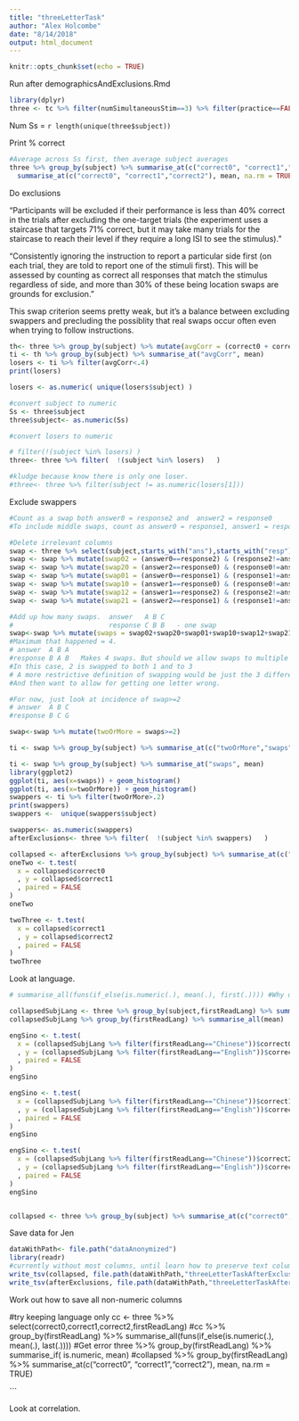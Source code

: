 ```yaml
---
title: "threeLetterTask"
author: "Alex Holcombe"
date: "8/14/2018"
output: html_document
---
```


```r
knitr::opts_chunk$set(echo = TRUE)
```

Run after demographicsAndExclusions.Rmd

```r
library(dplyr)
three <- tc %>% filter(numSimultaneousStim==3) %>% filter(practice==FALSE)
```

Num Ss = `r length(unique(three$subject))`

Print % correct

```r
#Average across Ss first, then average subject averages
three %>% group_by(subject) %>% summarise_at(c("correct0", "correct1","correct2"), mean, na.rm = TRUE) %>% 
  summarise_at(c("correct0", "correct1","correct2"), mean, na.rm = TRUE) 
```

Do exclusions

"Participants will be excluded if their performance is less than 40% correct in the trials after excluding the one-target trials (the experiment uses a staircase that targets 71% correct, but it may take many trials for the staircase to reach their level if they require a long ISI to see the stimulus)."

"Consistently ignoring the instruction to report a particular side first (on each trial, they are told to report one of the stimuli first). This will be assessed by counting as correct all responses that match the stimulus regardless of side, and more than 30% of these being location swaps are grounds for exclusion."

This swap criterion seems pretty weak, but it's a balance between excluding swappers and precluding the possiblity that real swaps occur often even when trying to follow instructions.

```r
th<- three %>% group_by(subject) %>% mutate(avgCorr = (correct0 + correct1 + correct2)/3)
ti <- th %>% group_by(subject) %>% summarise_at("avgCorr", mean)
losers <- ti %>% filter(avgCorr<.4)
print(losers)

losers <- as.numeric( unique(losers$subject) )

#convert subject to numeric
Ss <- three$subject
three$subject<- as.numeric(Ss)

#convert losers to numeric

# filter(!(subject %in% losers) )
three<- three %>% filter(  !(subject %in% losers)   )

#kludge because know there is only one loser.
#three<- three %>% filter(subject != as.numeric(losers[1]))
```

Exclude swappers
```r
#Count as a swap both answer0 = response2 and  answer2 = response0
#To include middle swaps, count as answer0 = response1, answer1 = response0, answer2=response1, answer1 = response2

#Delete irrelevant columns
swap <- three %>% select(subject,starts_with("ans"),starts_with("resp"),starts_with("corr"))
swap <- swap %>% mutate(swap02 = (answer0==response2) & (response2!=answer2)) #matches other one and is not correct (which can happen with repetitions)
swap <- swap %>% mutate(swap20 = (answer2==response0) & (response0!=answer0)) #matches other one and is not correct (which can happen with repetitions)
swap <- swap %>% mutate(swap01 = (answer0==response1) & (response1!=answer1)) #matches other one and is not correct (which can happen with repetitions)
swap <- swap %>% mutate(swap10 = (answer1==response0) & (response0!=answer0)) #matches other one and is not correct (which can happen with repetitions)
swap <- swap %>% mutate(swap12 = (answer1==response2) & (response2!=answer2)) #matches other one and is not correct (which can happen with repetitions)
swap <- swap %>% mutate(swap21 = (answer2==response1) & (response1!=answer1)) #matches other one and is not correct (which can happen with repetitions)

#Add up how many swaps.  answer   A B C
#                        response C B B   - one swap
swap<-swap %>% mutate(swaps = swap02+swap20+swap01+swap10+swap12+swap21)
#Maximum that happened = 4.
# answer  A B A
#response B A B   Makes 4 swaps. But should we allow swaps to multiple locations from same answer?
#In this case, 2 is swapped to both 1 and to 3
# A more restrictive definition of swapping would be just the 3 different ways you could report the 3 letters, 012, 120, 201, plus getting one letter in right position would be 210, 
#And then want to allow for getting one letter wrong.

#For now, just look at incidence of swap>=2
# answer  A B C
#response B C G
```

```r
swap<-swap %>% mutate(twoOrMore = swaps>=2)

ti <- swap %>% group_by(subject) %>% summarise_at(c("twoOrMore","swaps"), mean)

ti <- swap %>% group_by(subject) %>% summarise_at("swaps", mean)
library(ggplot2)
ggplot(ti, aes(x=swaps)) + geom_histogram()
ggplot(ti, aes(x=twoOrMore)) + geom_histogram()
swappers <- ti %>% filter(twoOrMore>.2)
print(swappers)
swappers <-  unique(swappers$subject)

```


```r
swappers<- as.numeric(swappers)
afterExclusions<- three %>% filter(  !(subject %in% swappers)   )
```

```r
collapsed <- afterExclusions %>% group_by(subject) %>% summarise_at(c("correct0", "correct1","correct2"), mean, na.rm = TRUE)
oneTwo <- t.test(
  x = collapsed$correct0
  , y = collapsed$correct1
  , paired = FALSE
)
oneTwo

twoThree <- t.test(
  x = collapsed$correct1
  , y = collapsed$correct2
  , paired = FALSE
)
twoThree

```

Look at language.
```r
  
# summarise_all(funs(if_else(is.numeric(.), mean(.), first(.)))) #Why doesn this give error?

collapsedSubjLang <- three %>% group_by(subject,firstReadLang) %>% summarise_at(c("correct0", "correct1","correct2"), mean, na.rm = TRUE)
collapsedSubjLang %>% group_by(firstReadLang) %>% summarise_all(mean)  #works

engSino <- t.test(
  x = (collapsedSubjLang %>% filter(firstReadLang=="Chinese"))$correct0
  , y = (collapsedSubjLang %>% filter(firstReadLang=="English"))$correct0 
  , paired = FALSE
)
engSino

engSino <- t.test(
  x = (collapsedSubjLang %>% filter(firstReadLang=="Chinese"))$correct1
  , y = (collapsedSubjLang %>% filter(firstReadLang=="English"))$correct1
  , paired = FALSE
)
engSino

engSino <- t.test(
  x = (collapsedSubjLang %>% filter(firstReadLang=="Chinese"))$correct2
  , y = (collapsedSubjLang %>% filter(firstReadLang=="English"))$correct2 
  , paired = FALSE
)
engSino


collapsed <- three %>% group_by(subject) %>% summarise_at(c("correct0", "correct1","correct2"), mean, na.rm = TRUE)

```

Save data for Jen
```r
dataWithPath<- file.path("dataAnonymized")
library(readr)
#currently without most columns, until learn how to preserve text columns etc when taking mean
write_tsv(collapsed, file.path(dataWithPath,"threeLetterTaskAfterExclusionsCollapsedSs.tsv"))
write_tsv(afterExclusions, file.path(dataWithPath,"threeLetterTaskAfterExclusions.tsv"))

```

Work out  how to save all non-numeric columns

#try keeping language only
cc <- three %>% select(correct0,correct1,correct2,firstReadLang)
#cc %>%  group_by(firstReadLang) %>% summarise_all(funs(if_else(is.numeric(.), mean(.), last(.)))) #Get error
three %>%  group_by(firstReadLang) %>% summarise_if( is.numeric, mean)
#collapsed %>% group_by(firstReadLang) %>%  summarise_at(c("correct0", "correct1","correct2"), mean, na.rm = TRUE)


```

Look at correlation. 


